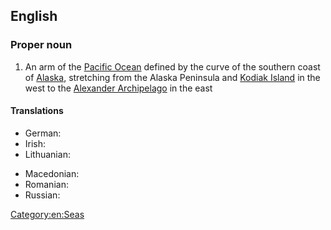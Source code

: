 ==English==
{{wikipedia}}

===Proper noun===
{{en-proper noun|head=[[gulf|Gulf]] [[of]] [[Alaska]]}}

# An arm of the [[Pacific Ocean]] defined by the curve of the southern coast of [[Alaska]], stretching from the Alaska Peninsula and [[Kodiak Island]] in the west to the [[Alexander Archipelago]] in the east

====Translations====
{{trans-top|arm of the Pacific Ocean}}
* German: {{t|de|Golf von Alaska|m}}
* Irish: {{t|ga|Murascaill Alasca|f}}
* Lithuanian: {{t|lt|Aliaskos įlanka|f}}
{{trans-mid}}
* Macedonian: {{t|mk|Алјаски Залив|m|tr=Áljaski Záliv|sc=Cyrl}}
* Romanian: {{t|ro|Golful Alaska|n}}
* Russian: {{t|ru|Аля́скинский зали́в|m}}
{{trans-bottom}}

[[Category:en:Seas]]